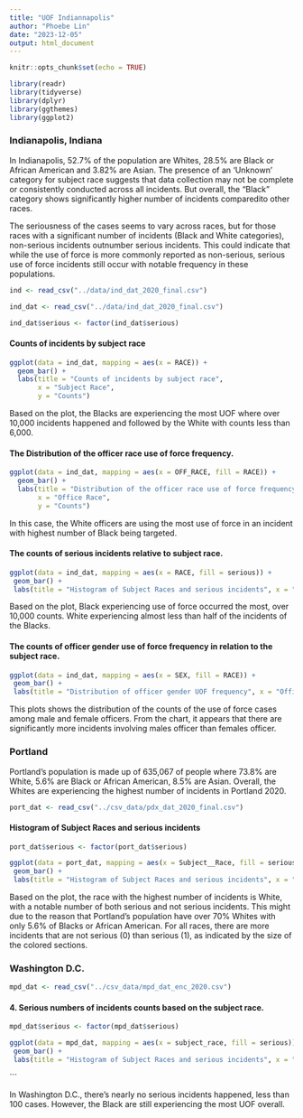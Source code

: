 ```yaml
---
title: "UOF Indiannapolis"
author: "Phoebe Lin"
date: "2023-12-05"
output: html_document
---
```


```r
knitr::opts_chunk$set(echo = TRUE)
```

```r
library(readr)
library(tidyverse)
library(dplyr)
library(ggthemes)
library(ggplot2)

```

### Indianapolis, Indiana

In Indianapolis, 52.7% of the population are Whites, 28.5% are Black or African American and 3.82% are Asian. The presence of an 'Unknown' category for subject race suggests that data collection may not be complete or consistently conducted across all incidents. But overall, the "Black" category shows significantly higher number of incidents comparedito other races.

The seriousness of the cases seems to vary across races, but for those races with a significant number of incidents (Black and White categories), non-serious incidents outnumber serious incidents. This could indicate that while the use of force is more commonly reported as non-serious, serious use of force incidents still occur with notable frequency in these populations.

```r
ind <- read_csv("../data/ind_dat_2020_final.csv")

ind_dat <- read_csv("../data/ind_dat_2020_final.csv")

ind_dat$serious <- factor(ind_dat$serious)
```


#### Counts of incidents by subject race

```r
ggplot(data = ind_dat, mapping = aes(x = RACE)) +
  geom_bar() +
  labs(title = "Counts of incidents by subject race",
       x = "Subject Race",
       y = "Counts")
```
Based on the plot, the Blacks are experiencing the most UOF where over 10,000 incidents happened and followed by the White with counts less than 6,000. 


#### The Distribution of the officer race use of force frequency.

```r

ggplot(data = ind_dat, mapping = aes(x = OFF_RACE, fill = RACE)) +
  geom_bar() +
  labs(title = "Distribution of the officer race use of force frequency",
       x = "Office Race",
       y = "Counts")

```
In this case, the White officers are using the most use of force in an incident with highest number of Black being targeted. 

#### The counts of serious incidents relative to subject race. 

```r
ggplot(data = ind_dat, mapping = aes(x = RACE, fill = serious)) +
 geom_bar() +
 labs(title = "Histogram of Subject Races and serious incidents", x = "Subject Race", y = "Count")
```
Based on the plot, Black experiencing use of force occurred the most, over 10,000 counts. White experiencing almost less than half of the incidents of the Blacks. 

#### The counts of officer gender use of force frequency in relation to the subject race.

```r

ggplot(data = ind_dat, mapping = aes(x = SEX, fill = RACE)) +
 geom_bar() +
 labs(title = "Distribution of officer gender UOF frequency", x = "Officer gender", y = "Count")


```
This plots shows the distribution of the counts of the use of force cases among male and female officers. From the chart, it appears that there are significantly more incidents involving males officer than females officer.

### Portland

Portland's population is made up of 635,067 of people where 73.8% are White, 5.6% are Black or African American, 8.5% are Asian. Overall, the Whites are experiencing the highest number of incidents in Portland 2020.  


```r

port_dat <- read_csv("../csv_data/pdx_dat_2020_final.csv")

```

#### Histogram of Subject Races and serious incidents

```r

port_dat$serious <- factor(port_dat$serious)

ggplot(data = port_dat, mapping = aes(x = Subject__Race, fill = serious)) +
 geom_bar() +
 labs(title = "Histogram of Subject Races and serious incidents", x = "Subject Race", y = "Count")
```

Based on the plot, the race with the highest number of incidents is White, with a notable number of both serious and not serious incidents. This might due to the reason that Portland's population have over 70% Whites with only 5.6% of Blacks or African American. For all races, there are more incidents that are not serious (0) than serious (1), as indicated by the size of the colored sections.


### Washington D.C.

```r
mpd_dat <- read_csv("../csv_data/mpd_dat_enc_2020.csv")
```

#### 4. Serious numbers of incidents counts based on the subject race.
```r
mpd_dat$serious <- factor(mpd_dat$serious)

ggplot(data = mpd_dat, mapping = aes(x = subject_race, fill = serious)) +
 geom_bar() +
 labs(title = "Histogram of Subject Races and serious incidents", x = "Subject Race", y = "Count")
```
```

In Washington D.C., there's nearly no serious incidents happened, less than 100 cases. However, the Black are still experiencing the most UOF overall. 
